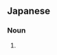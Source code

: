 ==Japanese==
{{ja-kanjitab|かわ|sort=かわいるか|yomi=irr}}

===Noun===
{{ja-noun|かわいるか|カワイルカ}}

# {{alternative spelling of|河海豚|lang=ja}}